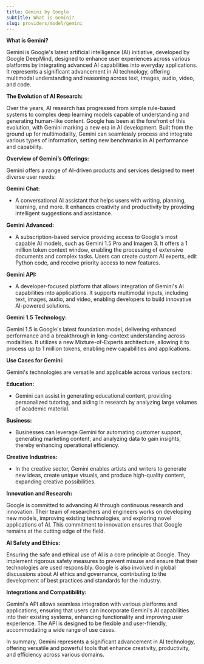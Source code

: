 ```yaml
---
title: Gemini by Google
subtitle: What is Gemini?
slug: providers/model/gemini
---
```


**What is Gemini?**

Gemini is Google's latest artificial intelligence (AI) initiative, developed by Google DeepMind, designed to enhance user experiences across various platforms by integrating advanced AI capabilities into everyday applications. It represents a significant advancement in AI technology, offering multimodal understanding and reasoning across text, images, audio, video, and code.

**The Evolution of AI Research:**

Over the years, AI research has progressed from simple rule-based systems to complex deep learning models capable of understanding and generating human-like content. Google has been at the forefront of this evolution, with Gemini marking a new era in AI development. Built from the ground up for multimodality, Gemini can seamlessly process and integrate various types of information, setting new benchmarks in AI performance and capability.

**Overview of Gemini’s Offerings:**

Gemini offers a range of AI-driven products and services designed to meet diverse user needs:

**Gemini Chat:**

- A conversational AI assistant that helps users with writing, planning, learning, and more. It enhances creativity and productivity by providing intelligent suggestions and assistance.

**Gemini Advanced:**

- A subscription-based service providing access to Google's most capable AI models, such as Gemini 1.5 Pro and Imagen 3. It offers a 1 million token context window, enabling the processing of extensive documents and complex tasks. Users can create custom AI experts, edit Python code, and receive priority access to new features.

**Gemini API:**

- A developer-focused platform that allows integration of Gemini's AI capabilities into applications. It supports multimodal inputs, including text, images, audio, and video, enabling developers to build innovative AI-powered solutions.

**Gemini 1.5 Technology:**

Gemini 1.5 is Google's latest foundation model, delivering enhanced performance and a breakthrough in long-context understanding across modalities. It utilizes a new Mixture-of-Experts architecture, allowing it to process up to 1 million tokens, enabling new capabilities and applications.

**Use Cases for Gemini:**

Gemini's technologies are versatile and applicable across various sectors:

**Education:**

- Gemini can assist in generating educational content, providing personalized tutoring, and aiding in research by analyzing large volumes of academic material.

**Business:**

- Businesses can leverage Gemini for automating customer support, generating marketing content, and analyzing data to gain insights, thereby enhancing operational efficiency.

**Creative Industries:**

- In the creative sector, Gemini enables artists and writers to generate new ideas, create unique visuals, and produce high-quality content, expanding creative possibilities.

**Innovation and Research:**

Google is committed to advancing AI through continuous research and innovation. Their team of researchers and engineers works on developing new models, improving existing technologies, and exploring novel applications of AI. This commitment to innovation ensures that Google remains at the cutting edge of the field.

**AI Safety and Ethics:**

Ensuring the safe and ethical use of AI is a core principle at Google. They implement rigorous safety measures to prevent misuse and ensure that their technologies are used responsibly. Google is also involved in global discussions about AI ethics and governance, contributing to the development of best practices and standards for the industry.

**Integrations and Compatibility:**

Gemini's API allows seamless integration with various platforms and applications, ensuring that users can incorporate Gemini's AI capabilities into their existing systems, enhancing functionality and improving user experience. The API is designed to be flexible and user-friendly, accommodating a wide range of use cases.

In summary, Gemini represents a significant advancement in AI technology, offering versatile and powerful tools that enhance creativity, productivity, and efficiency across various domains. 